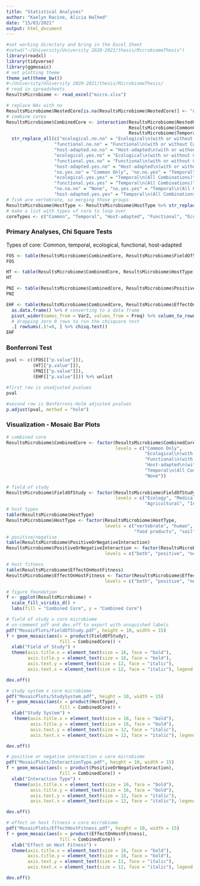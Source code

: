 ```yaml
---
title: "Statistical Analyses"
author: "Kaelyn Racine, Alicia Halhed"
date: "15/03/2021"
output: html_document
---
```


```r
#set working directory and bring in the Excel Sheet
#setwd("~/University/University 2020-2021/thesis/MicrobiomeThesis")
library(readxl)
library(tidyverse)
library(ggmosaic)
# set plotting theme
theme_set(theme_bw())
#~/University/University 2020-2021/thesis/MicrobiomeThesis/
# read in spreadsheets
ResultsMicrobiome <- read_excel("micro.xlsx")
```

```r
# replace NAs with no
ResultsMicrobiome$NestedCore[is.na(ResultsMicrobiome$NestedCore)] <- "no"
# combine cores
ResultsMicrobiome$CombinedCore <- interaction(ResultsMicrobiome$NestedCore,
                                              ResultsMicrobiome$CommonCore,
                                              ResultsMicrobiome$TemporalCore) %>%
  str_replace_all(c("ecological.no.no" = "Ecological\n(with or without Common)",
                  "functional.no.no" = "Functional\n(with or without Common)",
                  "host-adapted.no.no" = "Host-adapted\n(with or without Common)",
                  "ecological.yes.no" = "Ecological\n(with or without Common)",
                  "functional.yes.no" = "Functional\n(with or without Common)",
                  "host-adapted.yes.no" = "Host-adapted\n(with or without Common)",
                  "no.yes.no" = "Common Only", "no.no.yes" = "Temporal\n(All Combinations)",
                  "ecological.yes.yes" = "Temporal\n(All Combinations)",
                  "functional.yes.yes" = "Temporal\n(All Combinations)",
                  "no.no.no" = "None", "no.yes.yes" = "Temporal\n(All Combinations)",
                  "host-adapted.yes.yes" = "Temporal\n(All Combinations)"))
# fish are vertebrate, so merging those groups
ResultsMicrobiome$HostType <- ResultsMicrobiome$HostType %>% str_replace_all(c("fish" = "vertebrate"))
# make a list with types of core to loop over
coreTypes <- c("Common", "Temporal", "Host-adapted", "Functional", "Ecological")
```

### Primary Analyses, Chi Square Tests
Types of core: Common, temporal, ecological, functional, host-adapted
```r
FOS <- table(ResultsMicrobiome$CombinedCore, ResultsMicrobiome$FieldOfStudy) %>% chisq.test()
FOS
```

```r
HT <- table(ResultsMicrobiome$CombinedCore, ResultsMicrobiome$HostType) %>% chisq.test()
HT
```

```r
PNI <- table(ResultsMicrobiome$CombinedCore, ResultsMicrobiome$PositiveOrNegativeInteraction) %>% chisq.test()
PNI
```

```r
EHF <- table(ResultsMicrobiome$CombinedCore, ResultsMicrobiome$EffectOnHostFitness) %>%
  as.data.frame() %>% # converting to a data frame
  pivot_wider(names_from = Var2, values_from = Freq) %>% column_to_rownames("Var1") %>%
  # dropping zero 0 rows to run the chisquare test
  .[ rowSums(.)!=0, ] %>% chisq.test()
EHF
```

### Bonferroni Test

```r
pval <- c((FOS[["p.value"]]), 
          (HT[["p.value"]]),
          (PNI[["p.value"]]),
          (EHF[["p.value"]])) %>% unlist

#first row is unadjusted pvalues
pval

#second row is Bonferroni-Holm adjusted pvalues
p.adjust(pval, method = "holm")
```

### Visualization - Mosaic Bar Plots

```r
# combined core
ResultsMicrobiome$CombinedCore <- factor(ResultsMicrobiome$CombinedCore,
                                         levels = c("Common Only",
                                                    "Ecological\n(with or without Common)", 
                                                    "Functional\n(with or without Common)",
                                                    "Host-adapted\n(with or without Common)", 
                                                    "Temporal\n(All Combinations)",
                                                    "None"))
                                         
# field of study
ResultsMicrobiome$FieldOfStudy <- factor(ResultsMicrobiome$FieldOfStudy, 
                                         levels = c("Ecology", "Medical",
                                                    "Agricultural", "Industrial"))
# host types
table(ResultsMicrobiome$HostType)
ResultsMicrobiome$HostType <- factor(ResultsMicrobiome$HostType,
                                     levels = c("vertebrate", "human", "invertebrate", "plant",
                                                "food products", "soil", "sludge",  "water"))
# positive/negative
table(ResultsMicrobiome$PositiveOrNegativeInteraction)
ResultsMicrobiome$PositiveOrNegativeInteraction <- factor(ResultsMicrobiome$PositiveOrNegativeInteraction,
                                     levels = c("both", "positive", "negative"))

# host fitness
table(ResultsMicrobiome$EffectOnHostFitness)
ResultsMicrobiome$EffectOnHostFitness <- factor(ResultsMicrobiome$EffectOnHostFitness,
                                     levels = c("both", "positive", "negative"))
```

```r
# figure foundation
f <- ggplot(ResultsMicrobiome) +
  scale_fill_viridis_d() +
  labs(fill = "Combined Core", y = "Combined Core")
```

```r
# field of study x core microbiome
# un-comment pdf and dev.off to export with unsquished labels
pdf("MosaicPlots/FieldOfStudy.pdf", height = 10, width = 15)
f + geom_mosaic(aes(x = product(FieldOfStudy),
                    fill = CombinedCore)) +
  xlab("Field of Study") +
  theme(axis.title.x = element_text(size = 16, face = "bold"),
        axis.title.y = element_text(size = 16, face = "bold"),
        axis.text.y = element_text(size = 12, face = "italic"),
        axis.text.x = element_text(size = 12, face = "italic"), legend.position = "none")

dev.off()
```


```r
# study system x core microbiome
pdf("MosaicPlots/StudySystem.pdf", height = 10, width = 15)
f + geom_mosaic(aes(x = product(HostType),
                    fill = CombinedCore)) +
  xlab("Study System") +
   theme(axis.title.x = element_text(size = 16, face = "bold"),
         axis.title.y = element_text(size = 16, face = "bold"),
         axis.text.y = element_text(size = 12, face = "italic"),
         axis.text.x = element_text(size = 12, face = "italic"), legend.position = "none")

dev.off()
```

```r
# positive or negative interaction x core microbiome
pdf("MosaicPlots/InteractionType.pdf", height = 10, width = 15)
f + geom_mosaic(aes(x = product(PositiveOrNegativeInteraction),
                    fill = CombinedCore)) +
  xlab("Interaction Type") +
   theme(axis.title.x = element_text(size = 16, face = "bold"),
         axis.title.y = element_text(size = 16, face = "bold"),
         axis.text.y = element_text(size = 12, face = "italic"),
         axis.text.x = element_text(size = 12, face = "italic"), legend.position = "none")

dev.off()
```

```r
# effect on host fitness x core microbiome
pdf("MosaicPlots/EffectHostFitness.pdf", height = 10, width = 15)
f + geom_mosaic(aes(x = product(EffectOnHostFitness),
                    fill = CombinedCore)) +
  xlab("Effect on Host Fitness") +
  theme(axis.title.x = element_text(size = 16, face = "bold"),
        axis.title.y = element_text(size = 16, face = "bold"),
        axis.text.y = element_text(size = 12, face = "italic"),
        axis.text.x = element_text(size = 12, face = "italic"), legend.position = "none")

dev.off()
```
